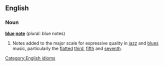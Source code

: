 ==English==
===Noun===
'''[[blue]] [[note]]''' (plural: blue notes)

# {{music}} Notes added to the major scale for expressive quality in [[jazz]] and [[blues]] music, particularly the [[flat]]ted [[third]], [[fifth]] and [[seventh]].

[[Category:English idioms]]